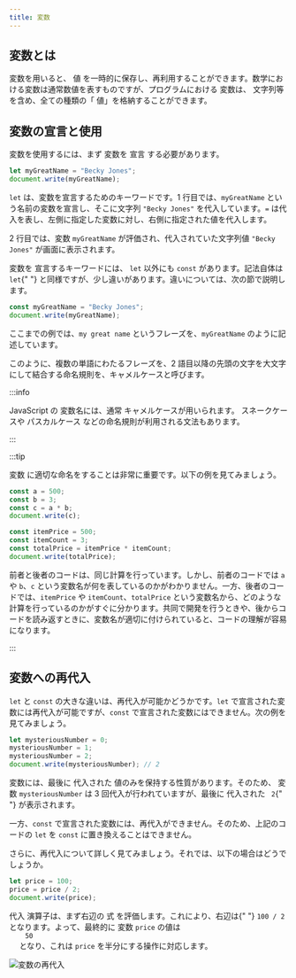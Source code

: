 ```yaml
---
title: 変数
---
```


## <Term type="javascriptVariable">変数</Term>とは

<p>
  <Term type="javascriptVariable">変数</Term>を用いると、
  <Term type="javascriptValue">値</Term>
  を一時的に保存し、再利用することができます。数学における変数は通常数値を表すものですが、プログラムにおける
  <Term type="javascriptVariable">変数</Term>は、
  <Term type="javascriptString">文字列</Term>等を含め、全ての種類の「
  <Term type="javascriptValue">値</Term>」を格納することができます。
</p>

## <Term type="javascriptVariable">変数</Term>の<Term type="javascriptDeclaration">宣言</Term>と使用

<p>
  <Term type="javascriptVariable">変数</Term>を使用するには、まず
  <Term type="javascriptVariable">変数</Term>を<Term
    strong
    type="javascriptDeclaration"
  >
    宣言
  </Term>
  する必要があります。
</p>

```javascript title="script.js"
let myGreatName = "Becky Jones";
document.write(myGreatName);
```

`let` は、<Term type="javascriptVariable">変数</Term>を<Term type="javascriptDeclaration">宣言</Term>するためのキーワードです。1 行目では、`myGreatName` という名前の<Term type="javascriptVariable">変数</Term>を<Term type="javascriptDeclaration">宣言</Term>し、そこに文字列 `"Becky Jones"` を<Term strong type="javascriptAssignment">代入</Term>しています。`=` は<Term type="javascriptAssignment">代入</Term>を表し、左側に指定した<Term type="javascriptVariable">変数</Term>に対し、右側に指定された<Term type="javascriptValue">値</Term>を<Term type="javascriptAssignment">代入</Term>します。

2 行目では、<Term type="javascriptVariable">変数</Term> `myGreatName` が<Term type="javascriptEvaluation">評価</Term>され、<Term type="javascriptAssignment">代入</Term>されていた<Term type="javascriptString">文字列</Term><Term type="javascriptValue">値</Term> `"Becky Jones"` が画面に表示されます。

<p>
  <Term type="javascriptVariable">変数</Term>を
  <Term type="javascriptDeclaration">宣言</Term>するキーワードには、
  <code>let</code> 以外にも <code>const</code> があります。記法自体は
  <code>let</code>{" "}
  と同様ですが、少し違いがあります。違いについては、次の節で説明します。
</p>

```javascript title="script.js"
const myGreatName = "Becky Jones";
document.write(myGreatName);
```

ここまでの例では、`my great name` というフレーズを、`myGreatName` のように記述しています。

このように、複数の単語にわたるフレーズを、2 語目以降の先頭の文字を大文字にして結合する命名規則を、<Term strong type="camelCase">キャメルケース</Term>と呼びます。

:::info

<p>
  <Term type="javascript">JavaScript</Term> の
  <Term type="javascriptVariable">変数</Term>名には、通常
  <Term type="camelCase">キャメルケース</Term>が用いられます。
  <Term type="snakeCase">スネークケース</Term>や
  <Term type="pascalCase">パスカルケース</Term>
  などの命名規則が利用される文法もあります。
</p>

:::

:::tip

<Term type="javascriptVariable">変数</Term>
に適切な命名をすることは非常に重要です。以下の例を見てみましょう。

```javascript
const a = 500;
const b = 3;
const c = a * b;
document.write(c);
```

```javascript
const itemPrice = 500;
const itemCount = 3;
const totalPrice = itemPrice * itemCount;
document.write(totalPrice);
```

前者と後者のコードは、同じ計算を行っています。しかし、前者のコードでは `a` や `b`、`c` という変数名が何を表しているのかがわかりません。一方、後者のコードでは、`itemPrice` や `itemCount`、`totalPrice` という変数名から、どのような計算を行っているのかがすぐに分かります。共同で開発を行うときや、後からコードを読み返すときに、変数名が適切に付けられていると、コードの理解が容易になります。

:::

## <Term type="javascriptVariable">変数</Term>への再<Term type="javascriptAssignment">代入</Term>

`let` と `const` の大きな違いは、再<Term type="javascriptAssignment">代入</Term>が可能かどうかです。`let` で<Term type="javascriptDeclaration">宣言</Term>された<Term type="javascriptVariable">変数</Term>には再<Term type="javascriptAssignment">代入</Term>が可能ですが、`const` で<Term type="javascriptDeclaration">宣言</Term>された<Term type="javascriptVariable">変数</Term>にはできません。次の例を見てみましょう。

```javascript title="script.js"
let mysteriousNumber = 0;
mysteriousNumber = 1;
mysteriousNumber = 2;
document.write(mysteriousNumber); // 2
```

<p>
  <Term type="javascriptVariable">変数</Term>には、最後に
  <Term type="javascriptAssignment">代入</Term>された
  <Term type="javascriptValue">値</Term>のみを保持する性質があります。そのため、
  <Term type="javascriptVariable">変数</Term> <code>mysteriousNumber</code> は 3
  回<Term type="javascriptAssignment">代入</Term>が行われていますが、最後に
  <Term type="javascriptAssignment">代入</Term>された <code> 2</code>{" "}
  が表示されます。
</p>

一方、`const` で<Term type="javascriptDeclaration">宣言</Term>された<Term type="javascriptVariable">変数</Term>には、再<Term type="javascriptAssignment">代入</Term>ができません。そのため、上記のコードの `let` を `const` に置き換えることはできません。

さらに、再<Term type="javascriptAssignment">代入</Term>について詳しく見てみましょう。それでは、以下の場合はどうでしょうか。

```javascript title="script.js"
let price = 100;
price = price / 2;
document.write(price);
```

<ViewSource url={import.meta.url} path="_samples/compound-assignment" />

<p>
  <Term type="javascriptAssignment">代入</Term>
  <Term type="javascriptOperator">演算子</Term>は、まず右辺の<Term type="javascriptExpression">
    式
  </Term>を<Term type="javascriptEvaluation">評価</Term>します。これにより、右辺は{" "}
  <code>100 / 2</code> となります。よって、最終的に<Term type="javascriptVariable">
    変数
  </Term> <code>price</code> の<Term type="javascriptValue">値</Term>は <code>
    50
  </code> となり、これは <code>price</code> を半分にする操作に対応します。
</p>

![変数の再代入](./reassignment-evaluation.png)
